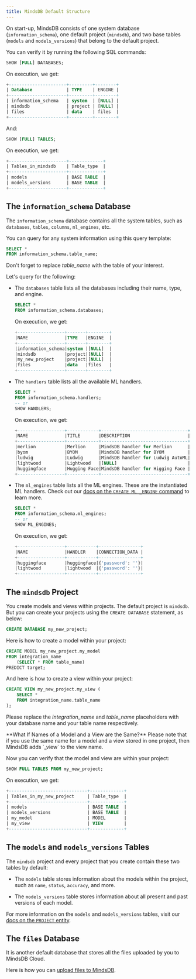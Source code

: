 ```yaml
---
title: MindsDB Default Structure
---
```


On start-up, MindsDB consists of one system database (`information_schema`), one default project (`mindsdb`), and two base tables (`models` and `models_versions`) that belong to the default project.

You can verify it by running the following SQL commands:

```sql
SHOW [FULL] DATABASES;
```

On execution, we get:

```sql
+----------------------+---------+--------+
| Database             | TYPE    | ENGINE |
+----------------------+---------+--------+
| information_schema   | system  | [NULL] |
| mindsdb              | project | [NULL] |
| files                | data    | files  |
+----------------------+---------+--------+
```

And:

```sql
SHOW [FULL] TABLES;
```

On execution, we get:

```sql
+----------------------+-------------+
| Tables_in_mindsdb    | Table_type  |
+----------------------+-------------+
| models               | BASE TABLE  |
| models_versions      | BASE TABLE  |
+----------------------+-------------+
```

## The `information_schema` Database

The `information_schema` database contains all the system tables, such as `databases`, `tables`, `columns`, `ml_engines`, etc.

You can query for any system information using this query template:

```sql
SELECT *
FROM information_schema.table_name;
```

Don't forget to replace *table_name* with the table of your interest.

Let's query for the following:

* The `databases` table lists all the databases including their name, type, and engine.

  ```sql
  SELECT *
  FROM information_schema.databases;
  ```

  On execution, we get:

  ```sql
  +------------------+-------+--------+
  |NAME              |TYPE   |ENGINE  |
  +------------------+-------+--------+
  |information_schema|system |[NULL]  |
  |mindsdb           |project|[NULL]  |
  |my_new_project    |project|[NULL]  |
  |files             |data   |files   |
  +------------------+-------+--------+
  ```

* The `handlers` table lists all the available ML handlers.

  ```sql
  SELECT *
  FROM information_schema.handlers;
  -- or
  SHOW HANDLERS;
  ```

  On execution, we get:

  ```sql
  +------------------+------------+---------------------------------+-------+------------------------------------------------------------------------------+----------------+----------------------+------+
  |NAME              |TITLE       |DESCRIPTION                      |VERSION|CONNECTION_ARGS                                                               |IMPORT_SUCCESS  |IMPORT_ERROR          |FIELD8|
  +------------------+------------+---------------------------------+-------+------------------------------------------------------------------------------+----------------+----------------------+------+
  |merlion           |Merlion     |MindsDB handler for Merlion      |0.0.1  |[NULL]                                                                        |true            |[NULL]                |      |
  |byom              |BYOM        |MindsDB handler for BYOM         |0.0.1  |{'model_code': {'type': 'path', 'description': 'The path name to model code'}}|true            |[NULL]                |      |
  |ludwig            |Ludwig      |MindsDB handler for Ludwig AutoML|0.0.2  |[NULL]                                                                        |false           |No module named 'dask'|      |
  |lightwood         |Lightwood   |[NULL]                           |1.0.0  |[NULL]                                                                        |true            |[NULL]                |      |
  |huggingface       |Hugging Face|MindsDB handler for Higging Face |0.0.1  |[NULL]                                                                        |true            |[NULL]                |      |
  +------------------+------------+---------------------------------+-------+------------------------------------------------------------------------------+----------------+----------------------+------+
  ```

* The `ml_engines` table lists all the ML engines. These are the instantiated ML handlers. Check out our [docs on the `CREATE ML _ENGINE` command](/sql/create/ml_engine/) to learn more.

  ```sql
  SELECT *
  FROM information_schema.ml_engines;
  -- or
  SHOW ML_ENGINES;
  ```

  On execution, we get:

  ```sql
  +------------------+-----------+----------------+
  |NAME              |HANDLER    |CONNECTION_DATA |
  +------------------+-----------+----------------+
  |huggingface       |huggingface|{'password': ''}|
  |lightwood         |lightwood  |{'password': ''}|
  +------------------+-----------+----------------+
  ```

## The `mindsdb` Project

You create models and views within projects. The default project is `mindsdb`. But you can create your projects using the `CREATE DATABASE` statement, as below:

```sql
CREATE DATABASE my_new_project;
```

Here is how to create a model within your project:

```sql
CREATE MODEL my_new_project.my_model
FROM integration_name
    (SELECT * FROM table_name)
PREDICT target;
```

And here is how to create a view within your project:

```sql
CREATE VIEW my_new_project.my_view (
    SELECT *
    FROM integration_name.table_name
);
```

Please replace the *integration_name* and *table_name* placeholders with your database name and your table name respectively.

<Note>
    **What If Names of a Model and a View are the Same?**
    Please note that if you use the same name for a model and a view stored in one project, then MindsDB adds `_view` to the view name.
</Note>

Now you can verify that the model and view are within your project:

```sql
SHOW FULL TABLES FROM my_new_project;
```

On execution, we get:

```sql
+------------------------------+-------------+
| Tables_in_my_new_project     | Table_type  |
+------------------------------+-------------+
| models                       | BASE TABLE  |
| models_versions              | BASE TABLE  |
| my_model                     | MODEL       |
| my_view                      | VIEW        |
+------------------------------+-------------+
```

## The `models` and `models_versions` Tables

The `mindsdb` project and every project that you create contain these two tables by default:

* The `models` table stores information about the models within the project, such as `name`, `status`, `accuracy`, and more.

* The `models_versions` table stores information about all present and past versions of each model.

For more information on the `models` and `models_versions` tables, visit our [docs on the `PROJECT` entity](/sql/project/).

## The `files` Database

It is another default database that stores all the files uploaded by you to MindsDB Cloud.

Here is how you can [upload files to MindsDB](/sql/create/file/).
